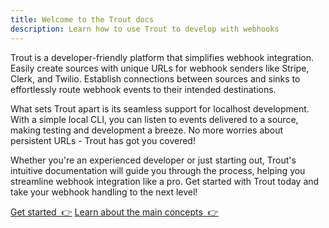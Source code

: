 ```yaml
---
title: Welcome to the Trout docs
description: Learn how to use Trout to develop with webhooks
---
```



Trout is a developer-friendly platform that simplifies webhook integration. Easily create sources with unique URLs for webhook senders like Stripe, Clerk, and Twilio. Establish connections between sources and sinks to effortlessly route webhook events to their intended destinations.

What sets Trout apart is its seamless support for localhost development. With a simple local CLI, you can listen to events delivered to a source, making testing and development a breeze. No more worries about persistent URLs - Trout has got you covered!

Whether you're an experienced developer or just starting out, Trout's intuitive documentation will guide you through the process, helping you streamline webhook integration like a pro. Get started with Trout today and take your webhook handling to the next level!

<CardGrid>
  <Card title="Tutorial">
    <a href="/tutorial">Get started&nbsp;&nbsp;👉</a>
  </Card>
  <Card title="Learn">
    <a href="/learn">Learn about the main concepts&nbsp;&nbsp;👉</a>
  </Card>
</CardGrid>
